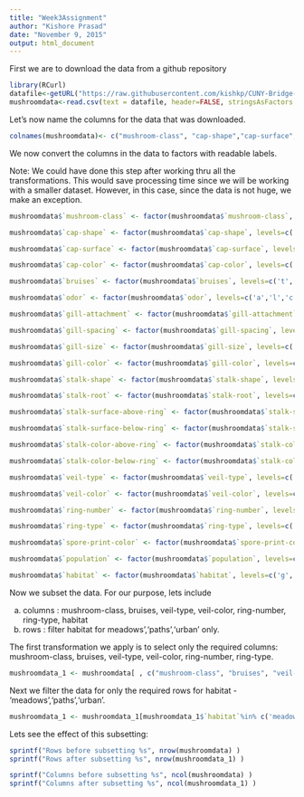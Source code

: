 ```yaml
---
title: "Week3Assignment"
author: "Kishore Prasad"
date: "November 9, 2015"
output: html_document
---
```


First we are to download the data from a github repository

```r
library(RCurl)
datafile<-getURL("https://raw.githubusercontent.com/kishkp/CUNY-Bridge-R/master/agaricus-lepiota.data", ssl.verifypeer = FALSE )
mushroomdata<-read.csv(text = datafile, header=FALSE, stringsAsFactors = FALSE)

```

Let's now name the columns for the data that was downloaded.

```r
colnames(mushroomdata)<- c("mushroom-class", "cap-shape","cap-surface","cap-color","bruises","odor","gill-attachment", "gill-spacing","gill-size","gill-color","stalk-shape","stalk-root","stalk-surface-above-ring","stalk-surface-below-ring","stalk-color-above-ring","stalk-color-below-ring","veil-type","veil-color","ring-number","ring-type","spore-print-color","population","habitat")

```

We now convert the columns in the data to factors with readable labels.

Note:  We could have done this step after working thru all the transformations. This would save processing time since we will be working with a smaller dataset. However, in this case, since the data is not huge, we make an exception.

```r

mushroomdata$`mushroom-class` <- factor(mushroomdata$`mushroom-class`, levels=c('p','e'), labels=c('Poisonous','Edible'))

mushroomdata$`cap-shape` <- factor(mushroomdata$`cap-shape`, levels=c('b','c','x','f','k','s'), labels=c('bell','conical','convex','flat','knobbed','sunken'))

mushroomdata$`cap-surface` <- factor(mushroomdata$`cap-surface`, levels=c('f','g','y','s'), labels=c('fibrous','grooves','scaly','smooth'))

mushroomdata$`cap-color` <- factor(mushroomdata$`cap-color`, levels=c('n','b','c','g','r','p','u','e','w','y'), labels=c('brown','buff','cinnamon','gray','green','pink','purple','red','white','yellow'))

mushroomdata$`bruises` <- factor(mushroomdata$`bruises`, levels=c('t','f'), labels=c('bruises','no'))

mushroomdata$`odor` <- factor(mushroomdata$`odor`, levels=c('a','l','c','y','f','m','n','p','s'), labels=c('almond','anise','creosote','fishy','foul','musty','none','pungent','spicy'))

mushroomdata$`gill-attachment` <- factor(mushroomdata$`gill-attachment`, levels=c('a','d','f','n'), labels=c('attached','descending','free','notched'))

mushroomdata$`gill-spacing` <- factor(mushroomdata$`gill-spacing`, levels=c('c','w','d'), labels=c('close','crowded','distant'))

mushroomdata$`gill-size` <- factor(mushroomdata$`gill-size`, levels=c('b','n'), labels=c('broad','narrow'))

mushroomdata$`gill-color` <- factor(mushroomdata$`gill-color`, levels=c('k','n','b','h','g','r','o','p','u','e','w','y'), labels=c('black','brown','buff','chocolate','gray','green','orange','pink','purple','red','white','yellow'))

mushroomdata$`stalk-shape` <- factor(mushroomdata$`stalk-shape`, levels=c('e','t'), labels=c('enlarging','tapering'))

mushroomdata$`stalk-root` <- factor(mushroomdata$`stalk-root`, levels=c('b','c','u','e','z','r','?'), labels=c('bulbous','club','cup','equal','rhizomorphs','rooted','missing'))

mushroomdata$`stalk-surface-above-ring` <- factor(mushroomdata$`stalk-surface-above-ring`, levels=c('f','y','k','s'), labels=c('fibrous','scaly','silky','smooth'))

mushroomdata$`stalk-surface-below-ring` <- factor(mushroomdata$`stalk-surface-below-ring`, levels=c('f','y','k','s'), labels=c('fibrous','scaly','silky','smooth'))

mushroomdata$`stalk-color-above-ring` <- factor(mushroomdata$`stalk-color-above-ring`, levels=c('n','b','c','g','o','p','e','w','y'), labels=c('brown','buff','cinnamon','gray','orange','pink','red','white','yellow'))

mushroomdata$`stalk-color-below-ring` <- factor(mushroomdata$`stalk-color-below-ring`, levels=c('n','b','c','g','o','p','e','w','y'), labels=c('brown','buff','cinnamon','gray','orange','pink','red','white','yellow'))

mushroomdata$`veil-type` <- factor(mushroomdata$`veil-type`, levels=c('p','u'), labels=c('partial','universal'))

mushroomdata$`veil-color` <- factor(mushroomdata$`veil-color`, levels=c('n','o','w','y'), labels=c('brown','orange','white','yellow'))

mushroomdata$`ring-number` <- factor(mushroomdata$`ring-number`, levels=c('n','o','t'), labels=c('none','one','two'))

mushroomdata$`ring-type` <- factor(mushroomdata$`ring-type`, levels=c('c','e','f','l','n','p','s','z'), labels=c('cobwebby','evanescent','flaring','large','none','pendant','sheathing','zone'))

mushroomdata$`spore-print-color` <- factor(mushroomdata$`spore-print-color`, levels=c('k','n','b','h','r','o','u','w','y'), labels=c('black','brown','buff','chocolate','green','orange','purple','white','yellow'))

mushroomdata$`population` <- factor(mushroomdata$`population`, levels=c('a','c','n','s','v','y'), labels=c('abundant','clustered','numerous','scattered','several','solitary'))

mushroomdata$`habitat` <- factor(mushroomdata$`habitat`, levels=c('g','l','m','p','u','w','d'), labels=c('grasses','leaves','meadows','paths','urban','waste','woods'))
```

Now we subset the data. For our purpose, lets include 

a. columns : mushroom-class, bruises, veil-type, veil-color, ring-number, ring-type, habitat 
b. rows    : filter habitat for meadows','paths','urban' only.

The first transformation we apply is to select only the required columns: mushroom-class, bruises, veil-type, veil-color, ring-number, ring-type.

```r

mushroomdata_1 <- mushroomdata[ , c("mushroom-class", "bruises", "veil-type", "veil-color", "ring-number", "ring-type", "habitat")]

```

Next we filter the data for only the required rows for habitat - 'meadows','paths','urban'.

```r

mushroomdata_1 <- mushroomdata_1[mushroomdata_1$`habitat`%in% c('meadows','paths','urban'), ]

```

Lets see the effect of this subsetting:

```r

sprintf("Rows before subsetting %s", nrow(mushroomdata) )
sprintf("Rows after subsetting %s", nrow(mushroomdata_1) )

sprintf("Columns before subsetting %s", ncol(mushroomdata) )
sprintf("Columns after subsetting %s", ncol(mushroomdata_1) )

```
